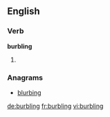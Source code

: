 
==English==

===Verb===
'''burbling'''

# {{present participle of|burble}}

===Anagrams===
* [[blurbing#English|blurbing]]

[[de:burbling]]
[[fr:burbling]]
[[vi:burbling]]